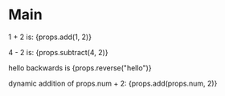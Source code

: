 # Main

1 + 2 is: {props.add(1, 2)}

4 - 2 is: {props.subtract(4, 2)}

hello backwards is {props.reverse("hello")}

dynamic addition of props.num + 2: {props.add(props.num, 2)}